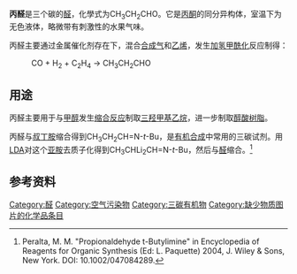 {{Chembox
|   Name = 丙醛
|   ImageFile = Propanal-skeletal.png
|   ImageName = 丙醛结构
| ImageFile2     = Propionaldehyde.jpg
| ImageSize2     = 220px
|   IUPACName = Propionaldehyde
|   SystematicName = Propanal
|   OtherNames = 
|Section1={{Chembox Identifiers
| UNII_Ref = {{fdacite|correct|FDA}}
| UNII = AMJ2B4M67V
| ChEBI_Ref = {{ebicite|correct|EBI}}
| ChEBI = 17153
| SMILES = CCC=O
| PubChem = 527
| InChI = 1/C3H6O/c1-2-3-4/h3H,2H2,1H3
| InChIKey = NBBJYMSMWIIQGU-UHFFFAOYAZ
| ChEMBL_Ref = {{ebicite|correct|EBI}}
| ChEMBL = 275626
| StdInChI_Ref = {{stdinchicite|correct|chemspider}}
| StdInChI = 1S/C3H6O/c1-2-3-4/h3H,2H2,1H3
| StdInChIKey_Ref = {{stdinchicite|correct|chemspider}}
| StdInChIKey = NBBJYMSMWIIQGU-UHFFFAOYSA-N
| CASNo_Ref = {{cascite|correct|CAS}}
| CASNo = 123-38-6
| ChemSpiderID_Ref = {{chemspidercite|correct|chemspider}}
| ChemSpiderID = 512
| UNNumber = 1275
| RTECS = 
  }}
|Section2 = {{Chembox Properties
|   Formula = C<sub>3</sub>H<sub>6</sub>O
|   MolarMass = 58.080 
|   Appearance = 无色有刺激性气味液体
|   Density = 0.81 g/cm<sup>3</sup>
|   Solubility = 20 g/100 mL
|   MeltingPt = −81 °C (192 K)
|   BoilingPt = 46-50 °C (321 K)
|   Viscosity = 0.6 [[泊_(单位)|cP]], 20°C
  }}
| Section3 = {{Chembox Structure
|   MolShape = C<sub>1</sub>, O: sp<sup>2</sup>
C<sub>2</sub>, C<sub>3</sub>: sp<sup>3</sup>
|   Dipole = 2.52 [[德拜|D]]
  }}
| Section7 = {{Chembox Hazards
|   ExternalMSDS =
|   EUClass = 高度易燃 ('''F''')<br />刺激性 ('''Xi''')
|   NFPA-H = 2
|   NFPA-F = 3
|   NFPA-R = 2
|   RPhrases = {{R11}}, {{R36/37/38}}
|   SPhrases = {{S9}}, {{S16}}, {{S29}}
|   FlashPt = −26 °C
|   Autoignition = 175 °C
  }}
| Section8 = {{Chembox Related
|   Function = [[醛|醛]]
|   OtherFunctn = [[甲醛|甲醛]]<br />[[乙醛|乙醛]]<br />[[丁醛|丁醛]]
  }}
}}

'''丙醛'''是三个碳的[[醛|醛]]，化學式为CH<sub>3</sub>CH<sub>2</sub>CHO。它是[[丙酮|丙酮]]的同分异构体，室温下为无色液体，略微带有刺激性的水果气味。

丙醛主要通过金属催化剂存在下，混合[[合成气|合成气]]和[[乙烯|乙烯]]，发生[[加氢甲酰化|加氢甲酰化]]反应制得：
:CO + H<sub>2</sub> + C<sub>2</sub>H<sub>4</sub> → CH<sub>3</sub>CH<sub>2</sub>CHO

== 用途 ==
丙醛主要用于与[[甲醇|甲醇]]发生[[缩合反应|缩合反应]]制取[[三羟甲基乙烷|三羟甲基乙烷]]，进一步制取[[醇酸树脂|醇酸树脂]]。

丙醛与[[叔丁胺|叔丁胺]]缩合得到CH<sub>3</sub>CH<sub>2</sub>CH=N-''t''-Bu，是[[有机合成|有机合成]]中常用的三碳试剂。用[[LDA|LDA]]对这个[[亚胺|亚胺]]去质子化得到CH<sub>3</sub>CHLi<sub>2</sub>CH=N-''t''-Bu，然后与[[醛|醛]]缩合。<ref>Peralta, M. M.
"Propionaldehyde t-Butylimine" in Encyclopedia of Reagents for Organic Synthesis (Ed: L. Paquette) 2004, J. Wiley & Sons, New York. DOI: 10.1002/047084289.</ref>

== 参考资料 ==
<references/>

{{Commonscat|Propionaldehyde}}

{{Organic-compound-stub}}

[[Category:醛|Category:醛]]
[[Category:空气污染物|Category:空气污染物]]
[[Category:三碳有机物|Category:三碳有机物]]
[[Category:缺少物质图片的化学品条目|Category:缺少物质图片的化学品条目]]